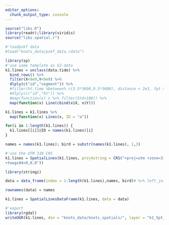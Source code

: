 ```yaml
---
editor_options:
  chunk_output_type: console
---
```


```r
source("libs.R")
library(readr);library(viridis)
source("libs.spatial.r")

```

```r
#'loadpskf data
#load("knots_data/pskf_data.rdata")
```

```r
library(sp)
#'use same template as k2-data
k1.lines = unclass(data.tide) %>%
  bind_rows() %>% 
  filter(X<9e9,Y<9e9) %>% 
  dlply(c("id","segment")) %>% 
  #filter(ht.time %between% c(3.5*3600,9.5*3600), distance < 2e3, fpt > 10/60) %>% 
  #dlply(c("id","ht")) %>%
  #map(function(x) x %>% filter(Std<100)) %>%
  map(function(x) Line(cbind(x$X, x$Y)))

k1.lines = k1.lines %>%
  map(function(x) Lines(x, ID = "a"))

for(i in 1:length(k1.lines)) {
  k1.lines[[i]]@ID = names(k1.lines)[i]
}
```

```r
names = names(k1.lines); bird = substr(names(k1.lines), 1,3)

#'use the UTM 31N CRS
k1.lines = SpatialLines(k1.lines, proj4string = CRS("+proj=utm +zone=31 +ellps=WGS84 +datum=WGS84 +units=m +no_defs
+towgs84=0,0,0"))

library(stringi)

data = data_frame(index = 1:length(k1.lines),names, bird)# %>% left_join(pskf_data_ids[[1]], by = c("names2" = "id.seg"))

rownames(data) = names

k1.lines = SpatialLinesDataFrame(k1.lines, data = data)

#'export
library(rgdal)
writeOGR(k1.lines, dsn = "knots_data/knots_spatials/", layer = "k1_5pt_median", driver = "ESRI Shapefile", overwrite_layer = T)
```
